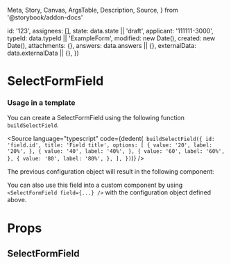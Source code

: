   Meta,
  Story,
  Canvas,
  ArgsTable,
  Description,
  Source,
} from '@storybook/addon-docs'


  id: '123',
  assignees: [],
  state: data.state || 'draft',
  applicant: '111111-3000',
  typeId: data.typeId || 'ExampleForm',
  modified: new Date(),
  created: new Date(),
  attachments: {},
  answers: data.answers || {},
  externalData: data.externalData || {},
})

<Meta title="Application System/SelectFormField" component={SelectFormField} />

# SelectFormField

### Usage in a template

You can create a SelectFormField using the following function `buildSelectField`.

<Source
  language="typescript"
  code={dedent(`
    buildSelectField({
      id: 'field.id',
      title: 'Field title',
      options: [
        {
          value: '20',
          label: '20%',
        },
        {
          value: '40',
          label: '40%',
        },
        {
          value: '60',
          label: '60%',
        },
        {
          value: '80',
          label: '80%',
        },
      ],
    })`)}
/>

The previous configuration object will result in the following component:

<Canvas>
  <Story name="Default" height="400px">
    <SelectFormField
      application={createMockApplication()}
      field={{
        id: 'field.id',
        title: 'Field title',
        options: [
          {
            value: '20',
            label: '20%',
          },
          {
            value: '40',
            label: '40%',
          },
          {
            value: '60',
            label: '60%',
          },
          {
            value: '80',
            label: '80%',
          },
        ],
        backgroundColor: 'blue',
      }}
    />
  </Story>
</Canvas>

You can also use this field into a custom component by using `<SelectFormField field={...} />` with the configuration object defined above.

# Props

## SelectFormField

<ArgsTable of={SelectFormField} />
